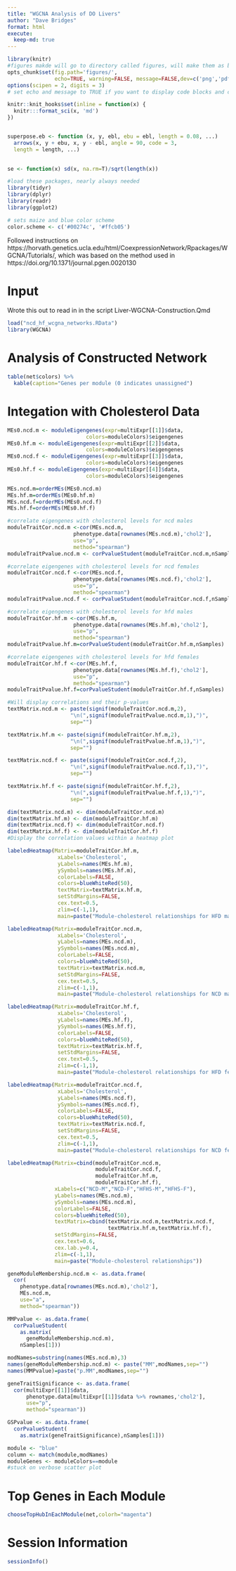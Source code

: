 ```yaml
---
title: "WGCNA Analysis of DO Livers"
author: "Dave Bridges"
format: html
execute:
  keep-md: true
---
```


```r
library(knitr)
#figures makde will go to directory called figures, will make them as both png and pdf files 
opts_chunk$set(fig.path='figures/',
               echo=TRUE, warning=FALSE, message=FALSE,dev=c('png','pdf'))
options(scipen = 2, digits = 3)
# set echo and message to TRUE if you want to display code blocks and code output respectively

knitr::knit_hooks$set(inline = function(x) {
  knitr:::format_sci(x, 'md')
})


superpose.eb <- function (x, y, ebl, ebu = ebl, length = 0.08, ...)
  arrows(x, y + ebu, x, y - ebl, angle = 90, code = 3,
  length = length, ...)

  
se <- function(x) sd(x, na.rm=T)/sqrt(length(x))

#load these packages, nearly always needed
library(tidyr)
library(dplyr)
library(readr)
library(ggplot2)

# sets maize and blue color scheme
color.scheme <- c('#00274c', '#ffcb05')
```

Followed instructions on https://horvath.genetics.ucla.edu/html/CoexpressionNetwork/Rpackages/WGCNA/Tutorials/, which was based on the method used in https://doi.org/10.1371/journal.pgen.0020130

# Input

Wrote this out to read in in the script Liver-WGCNA-Construction.Qmd

```r
load("ncd_hf_wcgna_networks.RData")
library(WGCNA)
```

# Analysis of Constructed Network

```r
table(net$colors) %>%
  kable(caption="Genes per module (0 indicates unassigned")
```

# Integation with Cholesterol Data

```r
MEs0.ncd.m <- moduleEigengenes(expr=multiExpr[[1]]$data,
                         colors=moduleColors)$eigengenes
MEs0.hf.m <- moduleEigengenes(expr=multiExpr[[2]]$data,
                         colors=moduleColors)$eigengenes
MEs0.ncd.f <- moduleEigengenes(expr=multiExpr[[3]]$data,
                         colors=moduleColors)$eigengenes
MEs0.hf.f <- moduleEigengenes(expr=multiExpr[[4]]$data,
                         colors=moduleColors)$eigengenes

MEs.ncd.m=orderMEs(MEs0.ncd.m)
MEs.hf.m=orderMEs(MEs0.hf.m)
MEs.ncd.f=orderMEs(MEs0.ncd.f)
MEs.hf.f=orderMEs(MEs0.hf.f)

#correlate eigengenes with cholesterol levels for ncd males
moduleTraitCor.ncd.m <-cor(MEs.ncd.m,
                     phenotype.data[rownames(MEs.ncd.m),'chol2'],
                     use="p",
                     method="spearman")
moduleTraitPvalue.ncd.m <- corPvalueStudent(moduleTraitCor.ncd.m,nSamples)

#correlate eigengenes with cholesterol levels for ncd females
moduleTraitCor.ncd.f <-cor(MEs.ncd.f,
                     phenotype.data[rownames(MEs.ncd.f),'chol2'],
                     use="p",
                     method="spearman")
moduleTraitPvalue.ncd.f <- corPvalueStudent(moduleTraitCor.ncd.f,nSamples)

#correlate eigengenes with cholesterol levels for hfd males
moduleTraitCor.hf.m <-cor(MEs.hf.m,
                     phenotype.data[rownames(MEs.hf.m),'chol2'],
                     use="p",
                     method="spearman")
moduleTraitPvalue.hf.m=corPvalueStudent(moduleTraitCor.hf.m,nSamples)

#correlate eigengenes with cholesterol levels for hfd females
moduleTraitCor.hf.f <-cor(MEs.hf.f,
                     phenotype.data[rownames(MEs.hf.f),'chol2'],
                     use="p",
                     method="spearman")
moduleTraitPvalue.hf.f=corPvalueStudent(moduleTraitCor.hf.f,nSamples)

#Will display correlations and their p-values
textMatrix.ncd.m <- paste(signif(moduleTraitCor.ncd.m,2),
                    "\n(",signif(moduleTraitPvalue.ncd.m,1),")",
                    sep="")

textMatrix.hf.m <- paste(signif(moduleTraitCor.hf.m,2),
                    "\n(",signif(moduleTraitPvalue.hf.m,1),")",
                    sep="")

textMatrix.ncd.f <- paste(signif(moduleTraitCor.ncd.f,2),
                    "\n(",signif(moduleTraitPvalue.ncd.f,1),")",
                    sep="")

textMatrix.hf.f <- paste(signif(moduleTraitCor.hf.f,2),
                    "\n(",signif(moduleTraitPvalue.hf.f,1),")",
                    sep="")

dim(textMatrix.ncd.m) <- dim(moduleTraitCor.ncd.m)
dim(textMatrix.hf.m) <- dim(moduleTraitCor.hf.m)
dim(textMatrix.ncd.f) <- dim(moduleTraitCor.ncd.f)
dim(textMatrix.hf.f) <- dim(moduleTraitCor.hf.f)
#Display the correlation values within a heatmap plot

labeledHeatmap(Matrix=moduleTraitCor.hf.m, 
                xLabels='Cholesterol',
                yLabels=names(MEs.hf.m),
                ySymbols=names(MEs.hf.m), 
                colorLabels=FALSE, 
                colors=blueWhiteRed(50), 
                textMatrix=textMatrix.hf.m, 
                setStdMargins=FALSE, 
                cex.text=0.5, 
                zlim=c(-1,1), 
                main=paste("Module-cholesterol relationships for HFD males"))

labeledHeatmap(Matrix=moduleTraitCor.ncd.m, 
                xLabels='Cholesterol',
                yLabels=names(MEs.ncd.m),
                ySymbols=names(MEs.ncd.m), 
                colorLabels=FALSE, 
                colors=blueWhiteRed(50), 
                textMatrix=textMatrix.ncd.m, 
                setStdMargins=FALSE, 
                cex.text=0.5, 
                zlim=c(-1,1), 
                main=paste("Module-cholesterol relationships for NCD males"))

labeledHeatmap(Matrix=moduleTraitCor.hf.f, 
                xLabels='Cholesterol',
                yLabels=names(MEs.hf.f),
                ySymbols=names(MEs.hf.f), 
                colorLabels=FALSE, 
                colors=blueWhiteRed(50), 
                textMatrix=textMatrix.hf.f, 
                setStdMargins=FALSE, 
                cex.text=0.5, 
                zlim=c(-1,1), 
                main=paste("Module-cholesterol relationships for HFD females"))

labeledHeatmap(Matrix=moduleTraitCor.ncd.f, 
                xLabels='Cholesterol',
                yLabels=names(MEs.ncd.f),
                ySymbols=names(MEs.ncd.f), 
                colorLabels=FALSE, 
                colors=blueWhiteRed(50), 
                textMatrix=textMatrix.ncd.f, 
                setStdMargins=FALSE, 
                cex.text=0.5, 
                zlim=c(-1,1), 
                main=paste("Module-cholesterol relationships for NCD females"))

labeledHeatmap(Matrix=cbind(moduleTraitCor.ncd.m,
                            moduleTraitCor.ncd.f,
                            moduleTraitCor.hf.m,
                            moduleTraitCor.hf.f), 
               xLabels=c("NCD-M","NCD-F","HFHS-M","HFHS-F"), 
               yLabels=names(MEs.ncd.m), 
               ySymbols=names(MEs.ncd.m), 
               colorLabels=FALSE, 
               colors=blueWhiteRed(50), 
               textMatrix=cbind(textMatrix.ncd.m,textMatrix.ncd.f,
                                textMatrix.hf.m,textMatrix.hf.f), 
               setStdMargins=FALSE, 
               cex.text=0.6, 
               cex.lab.y=0.4,
               zlim=c(-1,1), 
               main=paste("Module-cholesterol relationships"))
```

```r
geneModuleMembership.ncd.m <- as.data.frame(
  cor(
    phenotype.data[rownames(MEs.ncd.m),'chol2'],
    MEs.ncd.m,
    use="a",
    method="spearman"))

MMPvalue <- as.data.frame(
  corPvalueStudent(
    as.matrix(
      geneModuleMembership.ncd.m),
    nSamples[1]))

modNames=substring(names(MEs.ncd.m),3)
names(geneModuleMembership.ncd.m) <- paste("MM",modNames,sep="")
names(MMPvalue)=paste("p.MM",modNames,sep="")

geneTraitSignificance <- as.data.frame(
  cor(multiExpr[[1]]$data,
      phenotype.data[multiExpr[[1]]$data %>% rownames,'chol2'],
      use="p",
      method="spearman"))

GSPvalue <- as.data.frame(
  corPvalueStudent(
    as.matrix(geneTraitSignificance),nSamples[1]))

module <- "blue"
column <- match(module,modNames)
moduleGenes <- moduleColors==module
#stuck on verbose scatter plot
```

# Top Genes in Each Module

```r
chooseTopHubInEachModule(net,colorh="magenta")
```

# Session Information

```r
sessionInfo()
```
